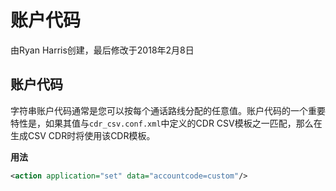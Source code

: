 # 账户代码

由Ryan Harris创建，最后修改于2018年2月8日

## 账户代码

字符串账户代码通常是您可以按每个通话路线分配的任意值。账户代码的一个重要特性是，如果其值与`cdr_csv.conf.xml`中定义的CDR CSV模板之一匹配，那么在生成CSV CDR时将使用该CDR模板。

**用法**

```xml
<action application="set" data="accountcode=custom"/>
```